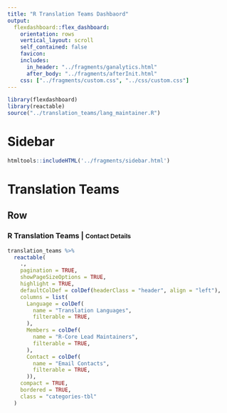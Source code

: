```yaml
---
title: "R Translation Teams Dashbaord"
output: 
  flexdashboard::flex_dashboard:
    orientation: rows
    vertical_layout: scroll
    self_contained: false
    favicon:
    includes:
      in_header: "../fragments/ganalytics.html"
      after_body: "../fragments/afterInit.html"
    css: ["../fragments/custom.css", "../css/custom.css"]
---
```


```r
library(flexdashboard)
library(reactable)
source("../translation_teams/lang_maintainer.R")
```

Sidebar {.sidebar data-width=200}
=====================================

```r
htmltools::includeHTML('../fragments/sidebar.html')
```

Translation Teams
=====================================

Row {data-height=450}
-----------------------------------------------------------------------

### R Translation Teams | <small> Contact Details </small>

```r
translation_teams %>%
  reactable(
    .,
    pagination = TRUE,
    showPageSizeOptions = TRUE,
    highlight = TRUE,
    defaultColDef = colDef(headerClass = "header", align = "left"),
    columns = list(
      Language = colDef(
        name = "Translation Languages",
        filterable = TRUE,
      ),
      Members = colDef(
        name = "R-Core Lead Maintainers",
        filterable = TRUE,
      ),
      Contact = colDef(
        name = "Email Contacts",
        filterable = TRUE,
      )),
    compact = TRUE,
    bordered = TRUE,
    class = "categories-tbl"
  )
```


```js
```
